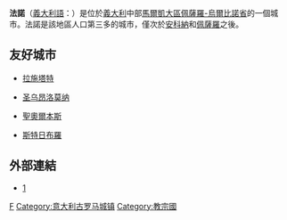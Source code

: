 {{Infobox CityIT |
  img_coa           =Fano-Stemma.png|
  official_name              = 法諾<br/>Comune di Fano|
  mapx=43.86|mapy=13.017|
  name=法諾|
  region            = [[馬爾凱|馬爾凱]] |
  province          = [[佩薩羅-烏爾比諾省|佩薩羅-烏爾比諾省]] |
  elevation_m          = 12|
  area_total_km2   = 121|
  population_as_of  = 2004年12月31日|
  population_total = 61,675|
  population_density_km2 = 510|
  timezone          = [[欧洲中部时间|CET]]、[[UTC|UTC]]+1 |
  coordinates       = {{coord|43|50|N|13|01|E}}|
    telephone         = 0721|
  postalcode        = 61032|
  gentilic          = |
    website           = [http://www.comune.fano.pu.it/] |
}}
'''法諾'''（[[義大利語|義大利語]]：'''{{lang|it|Fano}}'''）是位於[[義大利|義大利]]中部[[馬爾凱大區|馬爾凱大區]][[佩薩羅-烏爾比諾省|佩薩羅-烏爾比諾省]]的一個城市。法諾是該地區人口第三多的城市，僅次於[[安科納|安科納]]和[[佩薩羅|佩薩羅]]之後。

==友好城市==
* {{DEU}}[[拉施塔特|拉施塔特]]
* {{FRA}}[[圣乌昂洛莫纳|圣乌昂洛莫纳]]
* {{GBR}}[[聖奧爾本斯|聖奧爾本斯]] 
* {{CZE}}[[斯特日布羅|斯特日布羅]]

==外部連結==
* [http://www.comune.fano.pu.it/官方網站] {{Wayback|url=http://www.comune.fano.pu.it/%E5%AE%98%E6%96%B9%E7%B6%B2%E7%AB%99 |date=20160304200341 }} {{it icon}}

{{佩薩羅-烏爾比諾省市鎮}}

{{Authority control}}
{{DEFAULTSORT:Fano}}
[[Category:佩萨罗和乌尔比诺省市镇|F]]
[[Category:意大利古罗马城镇|Category:意大利古罗马城镇]]
[[Category:教宗國|Category:教宗國]]